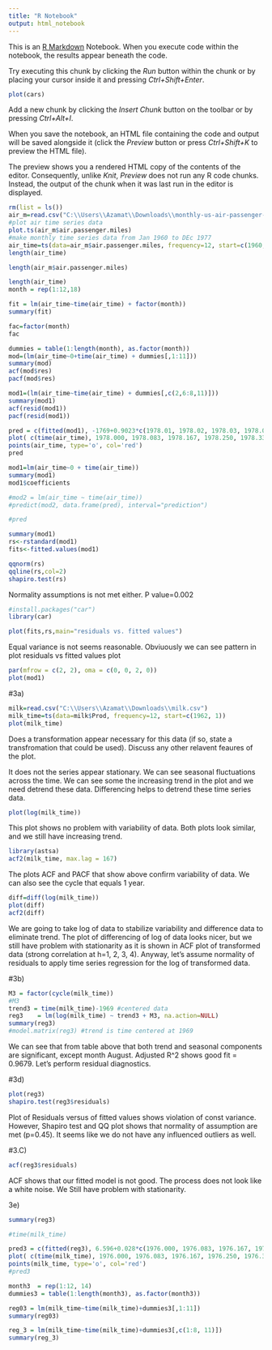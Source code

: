 ```yaml
---
title: "R Notebook"
output: html_notebook
---
```


This is an [R Markdown](http://rmarkdown.rstudio.com) Notebook. When you execute code within the notebook, the results appear beneath the code. 

Try executing this chunk by clicking the *Run* button within the chunk or by placing your cursor inside it and pressing *Ctrl+Shift+Enter*. 

```r
plot(cars)
```

Add a new chunk by clicking the *Insert Chunk* button on the toolbar or by pressing *Ctrl+Alt+I*.

When you save the notebook, an HTML file containing the code and output will be saved alongside it (click the *Preview* button or press *Ctrl+Shift+K* to preview the HTML file).

The preview shows you a rendered HTML copy of the contents of the editor. Consequently, unlike *Knit*, *Preview* does not run any R code chunks. Instead, the output of the chunk when it was last run in the editor is displayed.

```r
rm(list = ls())
air_m=read.csv("C:\\Users\\Azamat\\Downloads\\monthly-us-air-passenger-miles.csv")
#plot air time series data
plot.ts(air_m$air.passenger.miles)
#make monthly time series data from Jan 1960 to DEc 1977
air_time=ts(data=air_m$air.passenger.miles, frequency=12, start=c(1960, 1))
length(air_time)

length(air_m$air.passenger.miles)
```

```r
length(air_time)
month = rep(1:12,18)
```

```r
fit = lm(air_time~time(air_time) + factor(month))
summary(fit)
```

```r
fac=factor(month)
fac
```

```r
dummies = table(1:length(month), as.factor(month))
mod=(lm(air_time~0+time(air_time) + dummies[,1:11]))
summary(mod)
acf(mod$res)
pacf(mod$res)
```

```r
mod1=(lm(air_time~time(air_time) + dummies[,c(2,6:8,11)]))
summary(mod1)
acf(resid(mod1))
pacf(resid(mod1))
```

```r
pred = c(fitted(mod1), -1769+0.9023*c(1978.01, 1978.02, 1978.03, 1978.04, 1978.05, 1978.06, 1978.07, 1978.08, 1978.09, 1978.10, 1978.11, 1978.12) + c(0, -0.954, 0, 0, 0, 1.119, 1.449, 1.952, 0, 0, -1.031, 0))
plot( c(time(air_time), 1978.000, 1978.083, 1978.167, 1978.250, 1978.333, 1978.417, 1978.500, 1978.583, 1978.667, 1978.750, 1978.833, 1978.917), pred, type='l', main="1 Year Prediction and Air Passengers Data")
points(air_time, type='o', col='red')
pred
```

```r
mod1=lm(air_time~0 + time(air_time))
summary(mod1)
mod1$coefficients
```

```r
#mod2 = lm(air_time ~ time(air_time))
#predict(mod2, data.frame(pred), interval="prediction")
```

```r
#pred
```

```r
summary(mod1)
rs<-rstandard(mod1)
fits<-fitted.values(mod1)
```

```r
qqnorm(rs)
qqline(rs,col=2)
shapiro.test(rs)
```

Normality assumptions is not met either. P value=0.002

```r
#install.packages("car")
library(car)
```

```r
plot(fits,rs,main="residuals vs. fitted values")
```

Equal variance is not seems reasonable. Obviuously we can see pattern in plot residuals vs fitted values plot

```r
par(mfrow = c(2, 2), oma = c(0, 0, 2, 0))
plot(mod1)
```
#3a)

```r
milk=read.csv("C:\\Users\\Azamat\\Downloads\\milk.csv")
milk_time=ts(data=milk$Prod, frequency=12, start=c(1962, 1))
plot(milk_time)
```
Does a transformation appear necessary for this data (if so, state a transfromation that
could be used). Discuss any other relavent feaures of the plot.

It does not the series appear stationary. We can see seasonal fluctuations across the time.
We can see some the increasing trend in the plot and we need detrend these data. 
Differencing helps to detrend these time series data.

```r
plot(log(milk_time))
```

This plot shows no problem with variability of data. Both plots look similar, and we
still have increasing trend.

```r
library(astsa)
acf2(milk_time, max.lag = 167)
```

The plots ACF and PACF that show above confirm variability of data. We can also see
the cycle that equals 1 year.

```r
diff=diff(log(milk_time))
plot(diff)
acf2(diff)
```

We are going to take log of data to stabilize variability and difference data to eliminate
trend. The plot of differencing of log of data looks nicer, but we still have problem
with stationarity as it is shown in ACF plot of transformed data (strong correlation
at h=1, 2, 3, 4). Anyway, let's assume normality of residuals to apply time series
regression for the log of transformed data.

#3b)

```r
M3 = factor(cycle(milk_time))
#M3
trend3 = time(milk_time)-1969 #centered data
reg3    = lm(log(milk_time) ~ trend3 + M3, na.action=NULL)
summary(reg3)
#model.matrix(reg3) #trend is time centered at 1969
```

We can see that from table above that both trend and seasonal components are significant,
except month August. Adjusted R^2 shows good fit = 0.9679. Let's perform residual diagnostics.

#3d)
```r
plot(reg3)
shapiro.test(reg3$residuals)
```

Plot of Residuals versus of fitted values shows violation of const variance. 
However, Shapiro test and QQ plot shows that normality of assumption are met (p=0.45).
It seems like we do not have any influenced outliers as well.

#3.C)
```r
acf(reg3$residuals)
```

ACF shows that our fitted model is not good. The process does not look like a white 
noise. We Still have problem with stationarity.

3e)

```r
summary(reg3)
```


```r
#time(milk_time)
```


```r

pred3 = c(fitted(reg3), 6.596+0.028*c(1976.000, 1976.083, 1976.167, 1976.250, 1976.333, 1976.417, 1976.500, 1976.583, 1976.667, 1976.750, 1976.833, 1976.917) + c(0, -0.555, 0.071, 0.09, 0.164, 0.13, 0.07, 0, -0.048, -0.043, -0.087, 0.034))
plot( c(time(milk_time), 1976.000, 1976.083, 1976.167, 1976.250, 1976.333, 1976.417, 1976.500, 1976.583, 1976.667, 1976.750, 1976.833, 1976.917), pred3, type='l', main="1 Year Prediction for Milk Production Data")
points(milk_time, type='o', col='red')
#pred3
```

```r
month3  = rep(1:12, 14)
dummies3 = table(1:length(month3), as.factor(month3))
```

```r
reg03 = lm(milk_time~time(milk_time)+dummies3[,1:11])
summary(reg03)
```

```r
reg_3 = lm(milk_time~time(milk_time)+dummies3[,c(1:8, 11)])
summary(reg_3)
```

